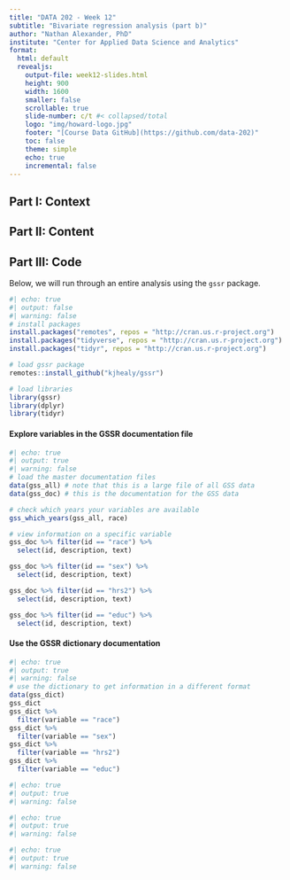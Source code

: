 ```yaml
---
title: "DATA 202 - Week 12"
subtitle: "Bivariate regression analysis (part b)"
author: "Nathan Alexander, PhD"
institute: "Center for Applied Data Science and Analytics"
format: 
  html: default
  revealjs:
    output-file: week12-slides.html
    height: 900
    width: 1600
    smaller: false
    scrollable: true
    slide-number: c/t #< collapsed/total
    logo: "img/howard-logo.jpg"
    footer: "[Course Data GitHub](https://github.com/data-202)"
    toc: false
    theme: simple
    echo: true
    incremental: false
---
```



## Part I: Context

## Part II: Content

## Part III: Code

Below, we will run through an entire analysis using the `gssr` package.

```r
#| echo: true
#| output: false
#| warning: false
# install packages
install.packages("remotes", repos = "http://cran.us.r-project.org")
install.packages("tidyverse", repos = "http://cran.us.r-project.org")
install.packages("tidyr", repos = "http://cran.us.r-project.org")

# load gssr package
remotes::install_github("kjhealy/gssr")

# load libraries
library(gssr)
library(dplyr)
library(tidyr)
```

#### Explore variables in the GSSR documentation file

```r
#| echo: true
#| output: true
#| warning: false
# load the master documentation files
data(gss_all) # note that this is a large file of all GSS data
data(gss_doc) # this is the documentation for the GSS data

# check which years your variables are available
gss_which_years(gss_all, race)

# view information on a specific variable
gss_doc %>% filter(id == "race") %>% 
  select(id, description, text)

gss_doc %>% filter(id == "sex") %>% 
  select(id, description, text)

gss_doc %>% filter(id == "hrs2") %>% 
  select(id, description, text)

gss_doc %>% filter(id == "educ") %>% 
  select(id, description, text)
```

#### Use the GSSR dictionary documentation

```r
#| echo: true
#| output: true
#| warning: false
# use the dictionary to get information in a different format
data(gss_dict)
gss_dict
gss_dict %>% 
  filter(variable == "race")
gss_dict %>% 
  filter(variable == "sex")
gss_dict %>% 
  filter(variable == "hrs2")
gss_dict %>% 
  filter(variable == "educ")
```

```r
#| echo: true
#| output: true
#| warning: false


```



```r
#| echo: true
#| output: true
#| warning: false

```


```r
#| echo: true
#| output: true
#| warning: false

```


